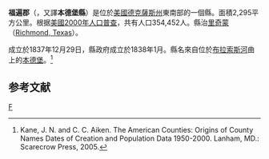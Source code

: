 {{noteTA
|1=zh-hans:本德堡县 (得克萨斯州);zh-hk:本德堡縣 (德克薩斯州);zh-tw:本德堡郡 (德克薩斯州);
}}

<!--[[File:Map_of_Texas_highlighting_Fort_Bend_County.svg|right]]-->
{{Infobox U.S. County
| county = 福遍郡
| state = 德克薩斯州
| en county = Fort Bend County
| en state = Texas
| seal = FortBendCountySeal.jpg
| seallink = 
| map size = 200
| founded year = 1837
| founded date =         <!-- optional, syntax is: February 1 -->
| seat wl = [[里奇蒙_(德克薩斯州)|里奇蒙]]          <!-- county seat; the WikiLink is created for you: "City" results in "[[City,_State|City]]" -->
| largest city wl = [[舒格蘭_(德克薩斯州)|舒格蘭]]     <!-- largest city; the WikiLink is created for you: "City" results in "[[City,_State|City]]" -->
| area mi = 886
| area km = 2,295
| area land mi = 875
| area land km = 2,265
| area water mi = 11
| area water km = 30
| area percentage = 1.29%
| census yr = 2000
| pop = 354,452 
| density mi = 
| density km = 
| time zone = Central
| UTC offset = -6
| DST offset = -5
| footnotes = 
| web = www.co.fort-bend.tx.us
| named for = A blockhouse positioned in a bend of the [[Brazos_River|Brazos River]], which was the center of life in the future county in early days.
}}
'''福遍郡'''（{{lang-en|Fort Bend County}}，又譯'''本德堡縣'''）是位於[[美國|美國]][[德克薩斯州|德克薩斯州]]東南部的一個縣。面積2,295平方公里。根据[[美國2000年人口普查|美國2000年人口普查]]，共有人口354,452人。縣治[[里奇蒙_(德克薩斯州)|里奇蒙]]（[[Richmond,_Texas|Richmond, Texas]]）。

成立於1837年12月29日，縣政府成立於1838年1月。縣名來自位於[[布拉索斯河|布拉索斯河]]曲上的[[本德堡|本德堡]]。<ref>Kane, J. N. and C. C. Aiken. The American Counties: Origins of County Names Dates of Creation and Population Data 1950-2000. Lanham, MD.: Scarecrow Press, 2005.</ref>

== 参考文献 ==
<div class="references-small">
<references />
</div>
{{Texas-stub}}
{{Texas}}
[[Category:得克萨斯州行政区划|F]]